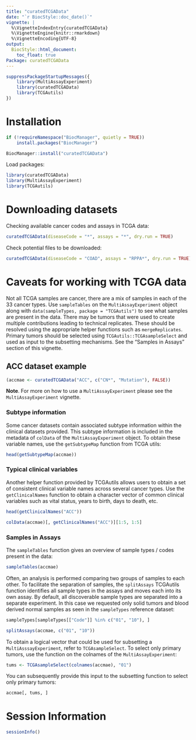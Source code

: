 ```yaml
---
title: "curatedTCGAData"
date: "`r BiocStyle::doc_date()`"
vignette: |
  %\VignetteIndexEntry{curatedTCGAData}
  %\VignetteEngine{knitr::rmarkdown}
  %\VignetteEncoding{UTF-8}
output:
  BiocStyle::html_document:
    toc_float: true
Package: curatedTCGAData
---
```


```r
suppressPackageStartupMessages({
    library(MultiAssayExperiment)
    library(curatedTCGAData)
    library(TCGAutils)
})
```

# Installation

```r
if (!requireNamespace("BiocManager", quietly = TRUE))
    install.packages("BiocManager")

BiocManager::install("curatedTCGAData")
```

Load packages:

```r
library(curatedTCGAData)
library(MultiAssayExperiment)
library(TCGAutils)
```

# Downloading datasets

Checking available cancer codes and assays in TCGA data:

```r
curatedTCGAData(diseaseCode = "*", assays = "*", dry.run = TRUE)
```

Check potential files to be downloaded:

```r
curatedTCGAData(diseaseCode = "COAD", assays = "RPPA*", dry.run = TRUE)
```

# Caveats for working with TCGA data

Not all TCGA samples are cancer, there are a mix of samples in each of the
33 cancer types. Use `sampleTables` on the `MultiAssayExperiment` object
along with `data(sampleTypes, package = "TCGAutils")` to see what samples are
present in the data. There may be tumors that were used to create multiple
contributions leading to technical replicates. These should be resolved using
the appropriate helper functions such as `mergeReplicates`. Primary tumors
should be selected using `TCGAutils::TCGAsampleSelect` and used as input
to the subsetting mechanisms. See the "Samples in Assays" section of this
vignette.

## ACC dataset example

```r
(accmae <- curatedTCGAData("ACC", c("CN*", "Mutation"), FALSE))
```

**Note**. For more on how to use a `MultiAssayExperiment` please see the
`MultiAssayExperiment` vignette.

### Subtype information

Some cancer datasets contain associated subtype information within the
clinical datasets provided. This subtype information is included in the
metadata of `colData` of the `MultiAssayExperiment` object. To obtain these
variable names, use the `getSubtypeMap` function from TCGA utils:

```r
head(getSubtypeMap(accmae))
```

### Typical clinical variables

Another helper function provided by TCGAutils allows users to obtain a set
of consistent clinical variable names across several cancer types.
Use the `getClinicalNames` function to obtain a character vector of common
clinical variables such as vital status, years to birth, days to death, etc.

```r
head(getClinicalNames("ACC"))

colData(accmae)[, getClinicalNames("ACC")][1:5, 1:5]
```

### Samples in Assays

The `sampleTables` function gives an overview of sample types / codes
present in the data:

```r
sampleTables(accmae)
```

Often, an analysis is performed comparing two groups of samples to each other.
To facilitate the separation of samples, the `splitAssays` TCGAutils function
identifies all sample types in the assays and moves each into its own
assay. By default, all discoverable sample types are separated into
a separate experiment. In this case we requested only solid tumors and blood
derived normal samples as seen in the `sampleTypes` reference dataset:

```r
sampleTypes[sampleTypes[["Code"]] %in% c("01", "10"), ]

splitAssays(accmae, c("01", "10"))
```

To obtain a logical vector that could be used for subsetting a
`MultiAsssayExperiment`, refer to `TCGAsampleSelect`. To select only primary
tumors, use the function on the colnames of the `MultiAssayExperiment`:

```r
tums <- TCGAsampleSelect(colnames(accmae), "01")
```

You can subsequently provide this input to the subsetting function to select
only primary tumors:

```r
accmae[, tums, ]
```

# Session Information

```r
sessionInfo()
```

